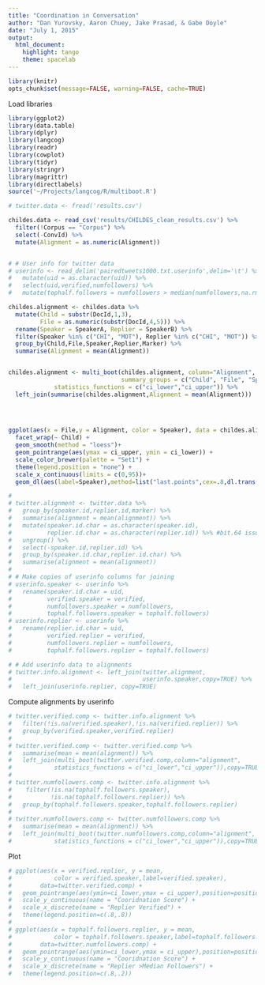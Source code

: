 ```yaml
---
title: "Coordination in Conversation"
author: "Dan Yurovsky, Aaron Chuey, Jake Prasad, & Gabe Doyle"
date: "July 1, 2015"
output:
  html_document:
    highlight: tango
    theme: spacelab
---
```

```r
library(knitr)
opts_chunk$set(message=FALSE, warning=FALSE, cache=TRUE)
```

Load libraries
```r
library(ggplot2)
library(data.table)
library(dplyr)
library(langcog)
library(readr)
library(cowplot)
library(tidyr)
library(stringr)
library(magrittr)
library(directlabels)
source('~/Projects/langcog/R/multiboot.R')
```

```r
# twitter.data <- fread('results.csv') 

childes.data <- read_csv('results/CHILDES_clean_results.csv') %>%
  filter(!Corpus == "Corpus") %>%
  select(-ConvId) %>%
  mutate(Alignment = as.numeric(Alignment))


# # User info for twitter data
# userinfo <- read_delim('pairedtweets1000.txt.userinfo',delim='\t') %>%
#   mutate(uid = as.character(uid)) %>%
#   select(uid,verified,numfollowers) %>%
#   mutate(tophalf.followers = numfollowers > median(numfollowers,na.rm=T))
```

```r
childes.alignment <- childes.data %>%
  mutate(Child = substr(DocId,1,3),
         File = as.numeric(substr(DocId,4,5))) %>%
  rename(Speaker = SpeakerA, Replier = SpeakerB) %>%
  filter(Speaker %in% c("CHI", "MOT"), Replier %in% c("CHI", "MOT")) %>%
  group_by(Child,File,Speaker,Replier,Marker) %>%
  summarise(Alignment = mean(Alignment)) 


childes.alignment <- multi_boot(childes.alignment, column="Alignment",
                                summary_groups = c("Child", "File", "Speaker", "Replier"),
             statistics_functions = c("ci_lower","ci_upper")) %>%
  left_join(summarise(childes.alignment,Alignment = mean(Alignment)))
  

  
```

```r
ggplot(aes(x = File,y = Alignment, color = Speaker), data = childes.alignment) +
  facet_wrap(~ Child) +
  geom_smooth(method = "loess")+
  geom_pointrange(aes(ymax = ci_upper, ymin = ci_lower)) +
  scale_color_brewer(palette = "Set1") +
  theme(legend.position = "none") +
  scale_x_continuous(limits = c(0,95))+
  geom_dl(aes(label=Speaker),method=list("last.points",cex=.8,dl.trans(x=x +.2)))
```

```r
# 
# twitter.alignment <- twitter.data %>%
#   group_by(speaker.id,replier.id,marker) %>%
#   summarise(alignment = mean(alignment)) %>%
#   mutate(speaker.id.char = as.character(speaker.id),
#          replier.id.char = as.character(replier.id)) %>% #bit.64 issues
#   ungroup() %>%
#   select(-speaker.id,replier.id) %>%
#   group_by(speaker.id.char,replier.id.char) %>%
#   summarise(alignment = mean(alignment))
# 
# # Make copies of userinfo columns for joining
# userinfo.speaker <- userinfo %>%
#   rename(speaker.id.char = uid,
#          verified.speaker = verified,
#          numfollowers.speaker = numfollowers,
#          tophalf.followers.speaker = tophalf.followers)
# userinfo.replier <- userinfo %>%
#   rename(replier.id.char = uid,
#          verified.replier = verified,
#          numfollowers.replier = numfollowers,
#          tophalf.followers.replier = tophalf.followers)

# # Add userinfo data to alignments 
# twitter.info.alignment <- left_join(twitter.alignment,
#                                     userinfo.speaker,copy=TRUE) %>%
#   left_join(userinfo.replier, copy=TRUE)
```

Compute alignments by userinfo
```r
# twitter.verified.comp <- twitter.info.alignment %>%
#   filter(!is.na(verified.speaker),!is.na(verified.replier)) %>%
#   group_by(verified.speaker,verified.replier) 
# 
# twitter.verified.comp <- twitter.verified.comp %>%
#   summarise(mean = mean(alignment)) %>%
#   left_join(multi_boot(twitter.verified.comp,column="alignment",
#            statistics_functions = c("ci_lower","ci_upper")),copy=TRUE)
# 
# twitter.numfollowers.comp <- twitter.info.alignment %>%
#    filter(!is.na(tophalf.followers.speaker),
#           !is.na(tophalf.followers.replier)) %>%
#   group_by(tophalf.followers.speaker,tophalf.followers.replier)
# 
# twitter.numfollowers.comp <- twitter.numfollowers.comp %>%
#   summarise(mean = mean(alignment)) %>%
#   left_join(multi_boot(twitter.numfollowers.comp,column="alignment",
#            statistics_functions = c("ci_lower","ci_upper")),copy=TRUE)
```

Plot
```r
# ggplot(aes(x = verified.replier, y = mean, 
#            color = verified.speaker,label=verified.speaker),
#        data=twitter.verified.comp) +
#   geom_pointrange(aes(ymin=ci_lower,ymax = ci_upper),position=position_dodge(.5)) +
#   scale_y_continuous(name = "Cooridnation Score") +
#   scale_x_discrete(name = "Replier Verified") +
#   theme(legend.position=c(.8,.8))
# 
# ggplot(aes(x = tophalf.followers.replier, y = mean, 
#            color = tophalf.followers.speaker,label=tophalf.followers.speaker),
#        data=twitter.numfollowers.comp) +
#   geom_pointrange(aes(ymin=ci_lower,ymax = ci_upper),position=position_dodge(.5)) +
#   scale_y_continuous(name = "Cooridnation Score") +
#   scale_x_discrete(name = "Replier >Median Followers") +
#   theme(legend.position=c(.8,.2))
```
